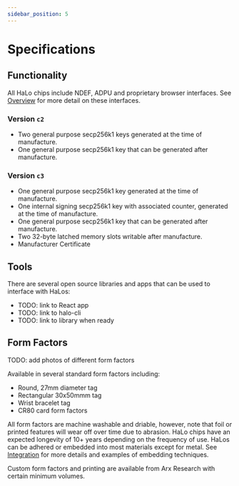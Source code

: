 ```yaml
---
sidebar_position: 5
---
```


# Specifications

## Functionality

All HaLo chips include NDEF, ADPU and proprietary browser interfaces. See [Overview](../HaLo/overview) for more detail on these interfaces.

### Version `c2`

- Two general purpose secp256k1 keys generated at the time of manufacture.
- One general purpose secp256k1 key that can be generated after manufacture.

### Version `c3`

- One general purpose secp256k1 key generated at the time of manufacture.
- One internal signing secp256k1 key with associated counter, generated at the time of manufacture.
- One general purpose secp256k1 key that can be generated after manufacture.
- Two 32-byte latched memory slots writable after manufacture.
- Manufacturer Certificate

## Tools

There are several open source libraries and apps that can be used to interface with HaLos:

- TODO: link to React app
- TODO: link to halo-cli
- TODO: link to library when ready

## Form Factors

TODO: add photos of different form factors

Available in several standard form factors including:

- Round, 27mm diameter tag
- Rectangular 30x50mmm tag
- Wrist bracelet tag
- CR80 card form factors

All form factors are machine washable and driable, however, note that foil or printed features will wear off over time due to abrasion. HaLo chips have an expected longevity of 10+ years depending on the frequency of use. HaLos can be adhered or embedded into most materials except for metal. See [Integration](../HaLo/integration) for more details and examples of embedding techniques.

Custom form factors and printing are available from Arx Research with certain minimum volumes.